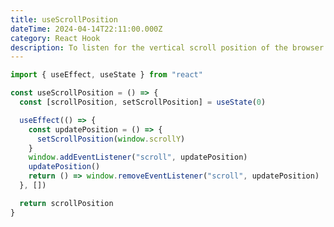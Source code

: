 ```yaml
---
title: useScrollPosition
dateTime: 2024-04-14T22:11:00.000Z
category: React Hook
description: To listen for the vertical scroll position of the browser window.
---
```


```jsx
import { useEffect, useState } from "react"

const useScrollPosition = () => {
  const [scrollPosition, setScrollPosition] = useState(0)

  useEffect(() => {
    const updatePosition = () => {
      setScrollPosition(window.scrollY)
    }
    window.addEventListener("scroll", updatePosition)
    updatePosition()
    return () => window.removeEventListener("scroll", updatePosition)
  }, [])

  return scrollPosition
}
```
